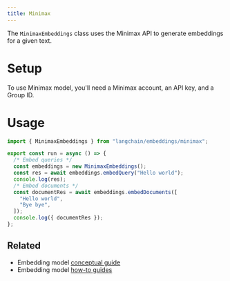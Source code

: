```yaml
---
title: Minimax
---
```


The `MinimaxEmbeddings` class uses the Minimax API to generate embeddings for a given text.

# Setup

To use Minimax model, you'll need a Minimax account, an API key, and a Group ID.

# Usage

```typescript
import { MinimaxEmbeddings } from "langchain/embeddings/minimax";

export const run = async () => {
  /* Embed queries */
  const embeddings = new MinimaxEmbeddings();
  const res = await embeddings.embedQuery("Hello world");
  console.log(res);
  /* Embed documents */
  const documentRes = await embeddings.embedDocuments([
    "Hello world",
    "Bye bye",
  ]);
  console.log({ documentRes });
};
```

## Related

- Embedding model [conceptual guide](/oss/python/concepts/embedding_models)
- Embedding model [how-to guides](/oss/python/how-to/#embedding-models)
